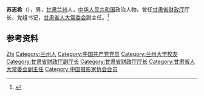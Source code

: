 '''苏志希'''（{{bd|1946年|8月}}），男，[[甘肃|甘肃]][[兰州|兰州]]人，[[中华人民共和国|中华人民共和国]]政治人物，曾任[[甘肃省财政厅|甘肃省财政厅]]厅长、党组书记，[[甘肃省人大常委会|甘肃省人大常委会]]副主任。<ref>{{Cite book|title=甘肃大辞典|author=郭方忠, 张克复, 吕靖华主编|publisher=甘肃文化出版社|year=2000|isbn=|location=兰州|pages=}}</ref>

== 参考资料 ==
{{reflist}}

{{中国人物小作品}}

{{Authority control}}
{{DEFAULTSORT:Su苏}}
[[Category:苏姓|Zhi]]
[[Category:兰州人|Category:兰州人]]
[[Category:中国共产党党员|Category:中国共产党党员]]
[[Category:兰州大学校友|Category:兰州大学校友]]
[[Category:甘肃省财政厅副厅长|Category:甘肃省财政厅副厅长]]
[[Category:甘肃省财政厅厅长|Category:甘肃省财政厅厅长]]
[[Category:甘肃省人大常委会副主任|Category:甘肃省人大常委会副主任]]
[[Category:中国摄影家协会会员|Category:中国摄影家协会会员]]